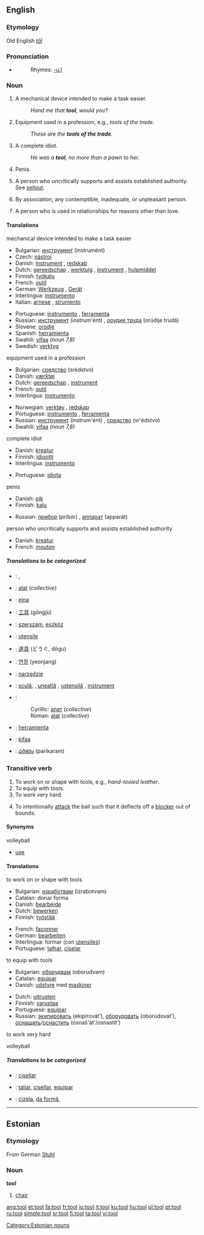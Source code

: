 ==English==

===Etymology===
Old English ''[[tōl]]''

===Pronunciation===
*{{audio|en-us-tool.ogg|Audio (US)}}
*:Rhymes: [[Rhymes:English:-uːl|-uːl]]

===Noun===
{{en-noun}}

# A mechanical device intended to make a task easier.
#:''Hand me that '''tool''', would you?''
# Equipment used in a profession, e.g., ''tools of the trade''.
#:''These are the '''tools of the trade'''.'' <!--not used outside this phrase!-->
# {{slang}} A complete idiot.
#:''He was a '''tool''', no more than a pawn to her.''
# {{slang}} Penis.
# {{slang}} A person who uncritically supports and assists established authority. See [[sellout]].
# {{slang}} By association, any contemptible, inadequate, or unpleasant person.
# {{slang}} A person who is used in relationships for reasons other than love.

====Translations====
;mechanical device intended to make a task easier
{{top}}
*Bulgarian: [[инструмент]] (instrumént) {{m}}
*Czech: [[nástroj]] {{m}}
*Danish: [[instrument]] {{n}}, [[redskab]] {{n}}
*Dutch: [[gereedschap]] {{n}}, [[werktuig]] {{n}}, [[instrument]] {{n}}, [[hulpmiddel]] {{n}}
*Finnish: [[työkalu]]
*French: [[outil]] {{m}}
*German: [[Werkzeug]] {{n}}, [[Gerät]] {{n}}
*Interlingua: [[instrumento]]
*Italian: [[arnese]] {{m}}, [[strumento]] {{m}}
{{mid}}
*Portuguese: [[instrumento]] {{m}}, [[ferramenta]] {{f}}
*Russian: [[инструмент]] (instrum'ént) {{m}}, [[орудие труда]] (orúdije trudá) {{n}}
*Slovene: [[orodje]] {{n}}
*Spanish: [[herramienta]] {{f}}
*Swahili: [[vifaa]] {{p}} ''(noun 7,8)''
*Swedish: [[verktyg]]
{{bottom}}

;equipment used in a profession
{{top}}
*Bulgarian: [[средство]] (srédstvo) {{n}}
*Danish: [[værktøj]] {{n}}
*Dutch: [[gereedschap]] {{n}}, [[instrument]] {{n}}
*French: [[outil]] {{m}}
*Interlingua: [[instrumento]]
{{mid}}
*Norwegian: [[verktøy]] {{n}}, [[redskap]] {{n}}
*Portuguese: [[instrumento]] {{m}}, [[ferramenta]] {{f}}
*Russian: [[инструмент]] (instrum'ént) {{m}}, [[средство]] (sr'édstvo) {{n}}
*Swahili: [[vifaa]] {{p}} ''(noun 7,8)''
{{bottom}}

;complete idiot
{{top}}
*Danish: [[kreatur]] {{n}}
*Finnish: [[idiootti]]
*Interlingua: [[instrumento]]
{{mid}}
*Portuguese: [[idiota]] {{m}}
{{bottom}}

;penis
{{top}}
*Danish: [[pik]] {{n}}
*Finnish: [[kalu]]
{{mid}}
*Russian: [[прибор]] (pribór) {{m}}, [[аппарат]] (apparát) {{m}}
{{bottom}}

;person who uncritically supports and assists established authority
{{top}}
*Danish: [[kreatur]] {{n}}
*French: [[mouton]] {{m}}
{{mid}}
{{bottom}}

=====Translations to be categorized=====
{{checktrans}}
{{top}}
*{{ttbc|Arabic}}: {{ARchar|[[اداة]]}} {{Unicode|(’adá:)}} {{f}}, {{ARchar|[[الة|آلَة]]}} {{Unicode|(’á:la)}} {{f}}
*{{ttbc|Bosnian}}: [[alat#Bosnian|alat]] {{m}} (''collective'')
*{{ttbc|Catalan}}: [[eina]] {{f}}
*{{ttbc|Chinese}}: [[工具]] (gōngjù)
*{{ttbc|Hungarian}}: [[szerszám]], [[eszköz]]
*{{ttbc|Interlingua}}: [[utensile]]
*{{ttbc|Japanese}}: [[道具]] (どうぐ, dōgu)
*{{ttbc|Korean}}: [[연장]] (yeonjang)
*{{ttbc|Polish}}: [[narzędzie]] {{n}}
{{mid}}
*{{ttbc|Romanian}}: [[sculă]], {{f}}, [[unealtă]] {{f}}, [[ustensilă]] {{f}}, [[instrument]] {{n}}
*{{ttbc|Serbian}}:
*:Cyrillic: [[алат#Serbian|алат]] {{m}} (''collective'')
*:Roman: [[alat#Serbian|alat]] {{m}} (''collective'')
*{{ttbc|Spanish}}: [[herramienta]] {{f}}
*{{ttbc|Swahili}}: [[kifaa]]
*{{ttbc|Telugu}}: [[పరికరం]] (parikaram)
{{bottom}}

===Transitive verb===
{{en-verb}}

# To work on or shape with tools, e.g., ''hand-tooled leather''.
# To equip with tools.
# To work very hard.
# {{context|volleyball}} To intentionally [[attack]] the ball such that it deflects off a [[blocker]] out of bounds.

==== Synonyms ====
;volleyball
* [[use]]

====Translations====
;to work on or shape with tools
{{top}}
*Bulgarian: [[изработвам]] (izrabotvam)
*Catalan: donar forma
*Danish: [[bearbejde]]
*Dutch: [[bewerken]]
*Finnish: [[työstää]]
{{mid}}
*French: [[façonner]]
*German: [[bearbeiten]]
*Interlingua: formar (con [[utensile]]s)
*Portuguese: [[talhar]], [[ciselar]]
{{bottom}}

;to equip with tools
{{top}}
*Bulgarian: [[оборудвам]] (oborudvam)
*Catalan: [[equipar]]
*Danish: [[udstyre]] med [[maskine]]r
{{mid}}
*Dutch: [[uitrusten]]
*Finnish: [[varustaa]]
*Portuguese: [[equipar]]
*Russian: [[экипировать]] (ekipírovát’), [[оборудовать]] (oborúdovat’), [[оснащать]]/[[оснастить]] (osnaš'át'/osnastít')
{{bottom}}

;to work very hard
{{top}}
{{mid}}
{{bottom}}

;volleyball
{{top}}
{{mid}}
{{bottom}}

=====Translations to be categorized=====
{{checktrans}}
{{top}}
*{{ttbc|Catalan}}: [[cisellar]]
*{{ttbc|Interlingua}}: [[taliar]], [[cisellar]], [[equipar]]
{{mid}}
*{{ttbc|Romanian}}: [[cizela]], [[da formă]], 
{{bottom}}

----

==Estonian==

===Etymology===
From German [[Stuhl]]

===Noun===
'''tool'''

# [[chair]]

[[Category:Estonian nouns]]

[[ang:tool]]
[[et:tool]]
[[fa:tool]]
[[fr:tool]]
[[io:tool]]
[[it:tool]]
[[ku:tool]]
[[hu:tool]]
[[pl:tool]]
[[pt:tool]]
[[ru:tool]]
[[simple:tool]]
[[sr:tool]]
[[fi:tool]]
[[ta:tool]]
[[vi:tool]]